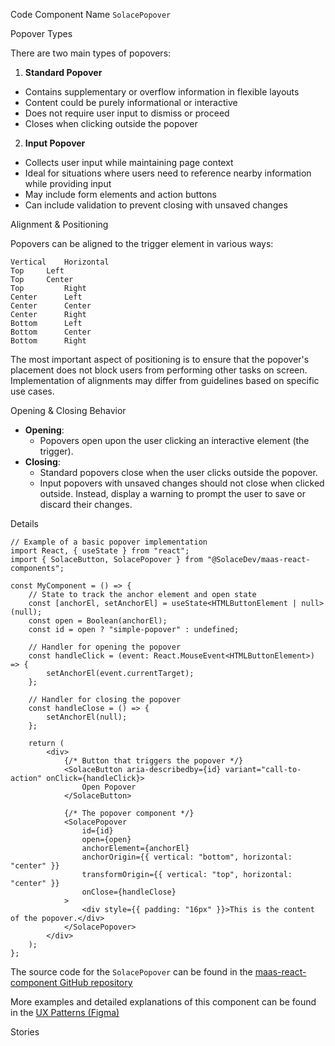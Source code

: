 
<Meta of={SolacePopoverStories} />

<Title>Popover</Title>

<Description of={SolacePopoverStories} />

<Subtitle>Code Component Name</Subtitle>
`SolacePopover`

<Subtitle>Popover Types</Subtitle>

There are two main types of popovers:

1. **Standard Popover**

- Contains supplementary or overflow information in flexible layouts
- Content could be purely informational or interactive
- Does not require user input to dismiss or proceed
- Closes when clicking outside the popover

2. **Input Popover**

- Collects user input while maintaining page context
- Ideal for situations where users need to reference nearby information while providing input
- May include form elements and action buttons
- Can include validation to prevent closing with unsaved changes

<Subtitle>Alignment & Positioning</Subtitle>

Popovers can be aligned to the trigger element in various ways:
```
Vertical 	Horizontal
Top		Left
Top		Center
Top 		Right
Center 		Left
Center 		Center
Center 		Right
Bottom 		Left
Bottom 		Center
Bottom 		Right
```
The most important aspect of positioning is to ensure that the popover's placement does not block users from performing other tasks on screen. Implementation of alignments may differ from guidelines based on specific use cases.

<Subtitle>Opening & Closing Behavior</Subtitle>

- **Opening**:
  - Popovers open upon the user clicking an interactive element (the trigger).
- **Closing**:
  - Standard popovers close when the user clicks outside the popover.
  - Input popovers with unsaved changes should not close when clicked outside. Instead, display a warning to prompt the user to save or discard their changes.

<Subtitle>Details</Subtitle>

```tsx
// Example of a basic popover implementation
import React, { useState } from "react";
import { SolaceButton, SolacePopover } from "@SolaceDev/maas-react-components";

const MyComponent = () => {
	// State to track the anchor element and open state
	const [anchorEl, setAnchorEl] = useState<HTMLButtonElement | null>(null);
	const open = Boolean(anchorEl);
	const id = open ? "simple-popover" : undefined;

	// Handler for opening the popover
	const handleClick = (event: React.MouseEvent<HTMLButtonElement>) => {
		setAnchorEl(event.currentTarget);
	};

	// Handler for closing the popover
	const handleClose = () => {
		setAnchorEl(null);
	};

	return (
		<div>
			{/* Button that triggers the popover */}
			<SolaceButton aria-describedby={id} variant="call-to-action" onClick={handleClick}>
				Open Popover
			</SolaceButton>

			{/* The popover component */}
			<SolacePopover
				id={id}
				open={open}
				anchorElement={anchorEl}
				anchorOrigin={{ vertical: "bottom", horizontal: "center" }}
				transformOrigin={{ vertical: "top", horizontal: "center" }}
				onClose={handleClose}
			>
				<div style={{ padding: "16px" }}>This is the content of the popover.</div>
			</SolacePopover>
		</div>
	);
};
```

The source code for the `SolacePopover` can be found in the [maas-react-component GitHub repository](https://github.com/SolaceDev/maas-react-components/blob/main/src/components/SolacePopover.tsx)

More examples and detailed explanations of this component can be found in the [UX Patterns (Figma)](https://www.figma.com/design/4Y6nwn19uTNgpxzNAP5Vqe/Patterns?node-id=21909-955&p=f&t=krT48Tpudmfvc1Pl-0)

<ArgTypes of={SolacePopoverStories} />

<Subtitle>Stories</Subtitle>

<CustomStories />
